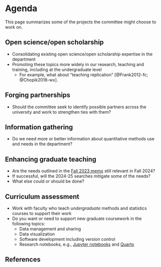 # Agenda

This page summarizes some of the projects the committee might choose to work on.

## Open science/open scholarship

- Consolidating existing open science/open scholarship expertise in the department
- Promoting these topics more widely in our research, teaching and training, including at the undergraduate level
  - For example, what about "teaching replication" [@Frank2012-fc; @Chopik2018-wx].

## Forging partnerships

- Should the committee seek to identify possible partners across the university and work to strengthen ties with them?

## Information gathering

- Do we need more or better information about quantitative methods use and needs in the department?

## Enhancing graduate teaching

- Are the needs outlined in the [Fall 2023 memo](pdf/quant-methods-committee-recs-2023-11-01.pdf) still relevant in Fall 2024?
- If successful, will the 2024-25 searches mitigate some of the needs?
- What else could or should be done?

## Curriculum assessment

- Work with faculty who teach *undergraduate* methods and statistics courses to support their work
- Do you want or need to support new graduate coursework in the following topics:
  - Data management and sharing
  - Data visualization
  - Software development including version control
  - Research notebooks, e.g., [Jupyter notebooks](https://jupyter.org) and [Quarto](https://quarto.org)
  
## References

